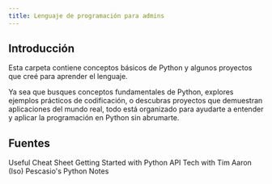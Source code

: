 ```yaml
---
title: Lenguaje de programación para admins
---
```

## Introducción

Esta carpeta contiene conceptos básicos de Python y algunos proyectos que creé para aprender el lenguaje.

Ya sea que busques conceptos fundamentales de Python, explores ejemplos prácticos de codificación, o descubras proyectos que demuestran aplicaciones del mundo real, todo está organizado para ayudarte a entender y aplicar la programación en Python sin abrumarte.

<LearningCycle lang="es" />
<CultureCycle lang="es" />

## Fuentes

<Cards>
  <Card href="https://www.pythoncheatsheet.org/cheatsheet/basics" title="Python Cheat Sheet">
    Useful Cheat Sheet
  </Card>

  <Card href="https://www.geeksforgeeks.org/python/python-api-tutorial-getting-started-with-apis/" title="Python API Tutorial">
    Getting Started with Python API
  </Card>

  <Card href="https://www.youtube.com/@TechWithTim" title="GOAT Python YouTuber">
    Tech with Tim
  </Card>

  <Card href="https://memo.apescasio.fr/es/docs/python" title="Insignificant Student's Guide on Python">
    Aaron (Iso) Pescasio's Python Notes
  </Card>
</Cards>